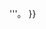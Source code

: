 {{Sister project
| position = {{{position|}}}
| project  = commons
| text     = [[维基共享资源]]中相关的多媒体资源：'''{{#invoke:Commons link|getGalleryOrCategory|{{{1|}}}|linktext={{PAGENAME}}|qid={{{qid|}}}|tracking=1}}'''。
}}
